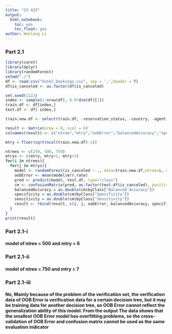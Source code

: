 ```yaml
---
title: "CS 422"
output: 
  html_notebook:
    toc: yes
    toc_float: yes
author: Wenlong Li
---
```

### Part 2.1
```r
library(caret)
library(dplyr)
library(randomForest)
setwd("./")
df <- read.csv("hotel_bookings.csv", sep = ',',header = T)
df$is_canceled <- as.factor(df$is_canceled)

set.seed(1122)
index <- sample(1:nrow(df), 0.9*dim(df)[1])
train.df <- df[index,]
test.df <- df[-index,]

train.new.df <- select(train.df, -reservation_status, -country, -agent, -company, -reservation_status_date)

result <- matrix(nrow = 0, ncol = 6)
colnames(result) <- c("ntree","mtry","oobError","balancedAccuracy","specificity","sensitivity");

mtry = floor(sqrt(ncol(train.new.df)-1))

ntrees <- c(250, 500, 750)
mtrys <- c(mtry, mtry+1, mtry+2)
for(i in ntrees){
  for(j in mtrys){
    model <- randomForest(is_canceled ~ ., data=train.new.df,ntree=i, mtry=j, na.action = na.omit)
    oobError <- mean(model$err.rate)
    pred <- predict(model, test.df, type="class")
    cm <- confusionMatrix(pred, as.factor(test.df$is_canceled), positive='1')
    balancedAccuracy = as.double(cm$byClass["Balanced Accuracy"])
    specificity = as.double(cm$byClass["Specificity"])
    sensitivity = as.double(cm$byClass["Sensitivity"])
    result <- rbind(result, c(i, j, oobError, balancedAccuracy, specificity, sensitivity))
  }
}
print(result)

```
### Part 2.1-i
#### model of ntree = 500 and mtry = 6
### Part 2.1-ii
#### model of ntree = 750 and mtry = 7
### Part 2.1-iii
#### No, Mainly because of the problem of the verification set, the verification data of OOB Error is verification data for a certain decision tree, but it may be training data for another decision tree, so OOB Error cannot reflect the generalization ability of this model. From the output The data shows that the smallest OOB Error model has overfitting problems, so the cross-validation of OOB Error and confusion matrix cannot be used as the same evaluation indicator